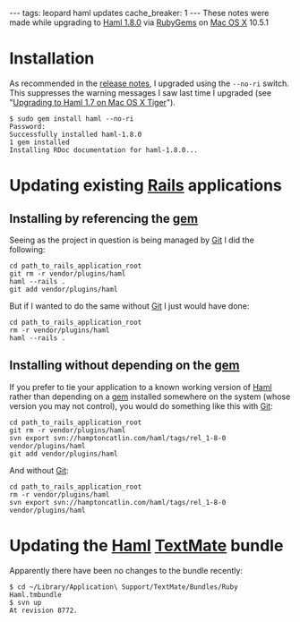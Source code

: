 ---
tags: leopard haml updates
cache_breaker: 1
---
These notes were made while upgrading to [[Haml 1.8.0]] via [[RubyGems]] on [[Mac OS X]] 10.5.1

= Installation =

As recommended in the [http://haml.hamptoncatlin.com/release-notes release notes], I upgraded using the <tt>--no-ri</tt> switch. This suppresses the warning messages I saw last time I upgraded (see "[[Upgrading to Haml 1.7 on Mac OS X Tiger]]").

<pre>$ sudo gem install haml --no-ri
Password:
Successfully installed haml-1.8.0
1 gem installed
Installing RDoc documentation for haml-1.8.0...</pre>

= Updating existing [[Rails]] applications =

== Installing by referencing the [[gem]] ==

Seeing as the project in question is being managed by [[Git]] I did the following:

<pre>cd path_to_rails_application_root
git rm -r vendor/plugins/haml
haml --rails .
git add vendor/plugins/haml</pre>

But if I wanted to do the same without [[Git]] I just would have done:

<pre>cd path_to_rails_application_root
rm -r vendor/plugins/haml
haml --rails .</pre>

== Installing without depending on the [[gem]] ==

If you prefer to tie your application to a known working version of [[Haml]] rather than depending on a [[gem]] installed somewhere on the system (whose version you may not control), you would do something like this with [[Git]]:

<pre>cd path_to_rails_application_root
git rm -r vendor/plugins/haml
svn export svn://hamptoncatlin.com/haml/tags/rel_1-8-0 vendor/plugins/haml
git add vendor/plugins/haml</pre>

And without [[Git]]:

<pre>cd path_to_rails_application_root
rm -r vendor/plugins/haml
svn export svn://hamptoncatlin.com/haml/tags/rel_1-8-0 vendor/plugins/haml</pre>

= Updating the [[Haml]] [[TextMate]] bundle =

Apparently there have been no changes to the bundle recently:

<pre>$ cd ~/Library/Application\ Support/TextMate/Bundles/Ruby Haml.tmbundle
$ svn up
At revision 8772.</pre>
